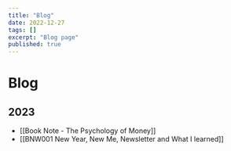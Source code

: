 ```yaml
---
title: "Blog"
date: 2022-12-27
tags: []
excerpt: "Blog page"
published: true
---
```


# Blog

## 2023

- [[Book Note - The Psychology of Money]]
- [[BNW001 New Year, New Me, Newsletter and What I learned]]
